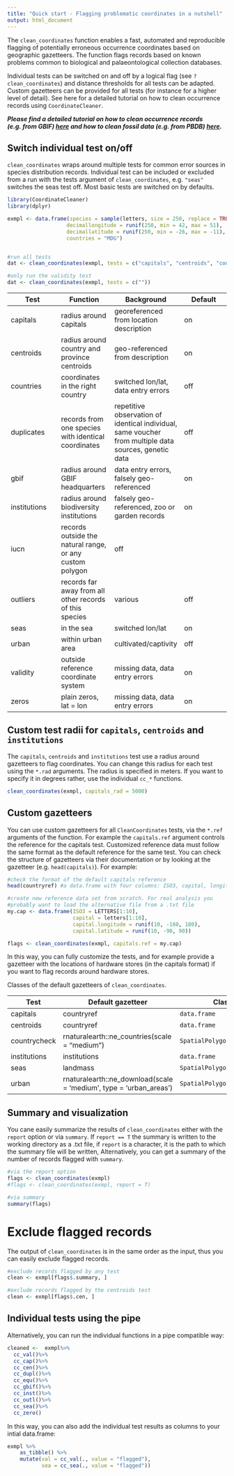 ```yaml
---
title: "Quick start - Flagging problematic coordinates in a nutshell"
output: html_document
---
```


The `clean_coordinates` function enables a fast, automated and reproducible flagging of potentially erroneous occurrence coordinates based on geographic gazetteers. The function flags records based on known problems common to biological and palaeontological collection databases.

Individual tests can be switched on and off by a logical flag (see `?clean_coordinates`) and distance thresholds for all tests can be adapted. Custom gazetteers can be provided for all tests (for instance for a higher level of detail). See here for a detailed tutorial on how to clean occurrence records using `CoordinateCleaner`.

***Please find a detailed tutorial on how to clean occurrence records (e.g. from GBIF) [here](https://azizka.github.io/CoordinateCleaner/articles/Cleaning_GBIF_data_with_CoordinateCleaner.html) and how to clean fossil data (e.g. from PBDB) [here](https://azizka.github.io/CoordinateCleaner/articles/Cleaning_PBDB_fossils_with_CoordinateCleaner.html).***

## Switch individual test on/off
`clean_coordinates` wraps around multiple tests for common error sources in species distribution records. Individual test can be included or excluded from a run with the tests argument of `clean_coordinates`, e.g. `"seas"` switches the seas test off. Most basic tests are switched on by defaults.

```r
library(CoordinateCleaner)
library(dplyr)

exmpl <- data.frame(species = sample(letters, size = 250, replace = TRUE),
                   decimallongitude = runif(250, min = 42, max = 51),
                   decimallatitude = runif(250, min = -26, max = -11),
                   countries = "MDG")


#run all tests
dat <- clean_coordinates(exmpl, tests = c("capitals", "centroids", "countries", "equal", "gbif", "institutions", "outliers", "seas", "urban", "zeros"), countries = "countries")

#only run the validity test
dat <- clean_coordinates(exmpl, tests = c(""))
```

| Test | Function | Background | Default |
|---|---|---|---|
|capitals|radius around capitals|georeferenced from location description|on|
|centroids|radius around country and province centroids|geo-referenced from description|on|
|countries|coordinates in the right country |switched lon/lat, data entry errors|off|
|duplicates|records from one species with identical coordinates|repetitive observation of identical individual, same voucher from multiple data sources, genetic data|off|
|gbif|radius around GBIF headquarters|data entry errors, falsely geo-referenced|on|
|institutions|radius around biodiversity institutions|falsely geo-referenced, zoo or garden records |on|
|iucn| records outside the natural range, or any custom polygon|off|
|outliers|records far away from all other records of this species|various|off|
|seas| in the sea|switched lon/lat|on|
|urban|within urban area|cultivated/captivity|off|
|validity|outside reference coordinate system|missing data, data entry errors|on|
|zeros|plain zeros, lat = lon|missing data, data entry errors|on|

## Custom test radii for `capitals`, `centroids` and `institutions`
The `capitals`, `centroids` and `institutions` test use a radius around gazetteers to flag coordinates. You can change this radius for each test using the `*.rad` arguments. The radius is specified in meters. If you want to specify it in degrees rather, use the individual `cc_*` functions.

```r
clean_coordinates(exmpl, capitals_rad = 5000)
```

## Custom gazetteers
You can use custom gazetteers for all `CleanCoordinates` tests, via the `*.ref` arguments of the function. For example the `capitals.ref` argument controls the reference for the capitals test. Customized reference data must follow the same format as the default reference for the same test. You can check the structure of gazetteers via their documentation or by looking at the gazetteer (e.g. `head(capitals)`). For example:

```r
#check the format of the default capitals reference
head(countryref) #a data.frame with four columns: ISO3, capital, longitude, latitude

#create new reference data set from scratch. For real analysis you 
#probably want to load the alternative file from a .txt file
my.cap <- data.frame(ISO3 = LETTERS[1:10],
                     capital = letters[1:10],
                     capital.longitude = runif(10, -180, 180),
                     capital.latitude = runif(10, -90, 90))

flags <- clean_coordinates(exmpl, capitals.ref = my.cap)
```

In this way, you can fully customize the tests, and for example provide a gazetteer with the locations of hardware stores (in the capitals format) if you want to flag records around hardware stores.

Classes of the default gazetteers of `clean_coordinates`.

|Test | Default gazetteer |Class | Argument |
|---|---|---|---|
|capitals|countryref|`data.frame`|capitals.ref|
|centroids|countryref|`data.frame`|centroids.ref|
|countrycheck|rnaturalearth::ne_countries(scale = "medium")|`SpatialPolygonsDataFrame`|country.ref|
|institutions|institutions|`data.frame`|inst.ref|
|seas|landmass|`SpatialPolygonsDataFrame`|seas.ref|
|urban|rnaturalearth::ne_download(scale = 'medium', type = 'urban_areas')|`SpatialPolygonsDataFrame`|urban.ref|

## Summary and visualization
You cane easily summarize the results of `clean_coordinates` either with the `report` option or via `summary`. If `report == T` the summary is written to the working directory as a .txt file, if `report` is a character, it is the path to which the summary file will be written, Alternatively, you can get a summary of the number of records flagged with `summary`.

```r
#via the report option
flags <- clean_coordinates(exmpl)
#flags <- clean_coordinates(exmpl, report = T)

#via summary
summary(flags)
```

# Exclude flagged records
The output of `clean_coordinates` is in the same order as the input, thus you can easily exclude flagged records.

```r
#exclude records flagged by any test
clean <- exmpl[flags$.summary, ]

#exclude records flagged by the centroids test
clean <- exmpl[flags$.cen, ]
```

## Individual tests using the pipe
Alternatively, you can run the individual functions in a pipe compatible way:
```r
cleaned <-  exmpl%>%
  cc_val()%>%
  cc_cap()%>%
  cc_cen()%>%
  cc_dupl()%>%
  cc_equ()%>%
  cc_gbif()%>%
  cc_inst()%>%
  cc_outl()%>%
  cc_sea()%>%
  cc_zero()
```

In this way, you can also add the individual test results as columns to your intial data.frame:

```r
exmpl %>%
    as_tibble() %>% 
    mutate(val = cc_val(., value = "flagged"),
           sea = cc_sea(., value = "flagged"))
```



